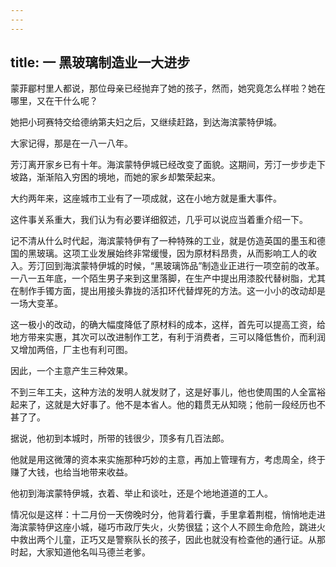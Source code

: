 ```yaml
---
---
---
```

title: 一 黑玻璃制造业一大进步
---





蒙菲郿村里人都说，那位母亲已经抛弃了她的孩子，然而，她究竟怎么样啦？她在哪里，又在干什么呢？

她把小珂赛特交给德纳第夫妇之后，又继续赶路，到达海滨蒙特伊城。

大家记得，那是在一八一八年。

芳汀离开家乡已有十年。海滨蒙特伊城已经改变了面貌。这期间，芳汀一步步走下坡路，渐渐陷入穷困的境地，而她的家乡却繁荣起来。

大约两年来，这座城市工业有了一项成就，这在小地方就是重大事件。

这件事关系重大，我们认为有必要详细叙述，几乎可以说应当着重介绍一下。

记不清从什么时代起，海滨蒙特伊有了一种特殊的工业，就是仿造英国的墨玉和德国的黑玻璃。这项工业发展始终非常缓慢，因为原材料昂贵，从而影响工人的收入。芳汀回到海滨蒙特伊城的时候，“黑玻璃饰品”制造业正进行一项空前的改革。一八一五年底，一个陌生男子来到这里落脚，在生产中提出用漆胶代替树脂，尤其在制作手镯方面，提出用接头靠拢的活扣环代替焊死的方法。这一小小的改动却是一场大变革。

这一极小的改动，的确大幅度降低了原材料的成本，这样，首先可以提高工资，给地方带来实惠，其次可以改进制作工艺，有利于消费者，三可以降低售价，而利润又增加两倍，厂主也有利可图。

因此，一个主意产生三种效果。

不到三年工夫，这种方法的发明人就发财了，这是好事儿，他也使周围的人全富裕起来了，这就是大好事了。他不是本省人。他的籍贯无从知晓；他前一段经历也不甚了了。

据说，他初到本城时，所带的钱很少，顶多有几百法郎。

他就是用这微薄的资本来实施那种巧妙的主意，再加上管理有方，考虑周全，终于赚了大钱，也给当地带来收益。

他初到海滨蒙特伊城，衣着、举止和谈吐，还是个地地道道的工人。

情况似是这样：十二月份一天傍晚时分，他背着行囊，手里拿着荆棍，悄悄地走进海滨蒙特伊这座小城，碰巧市政厅失火，火势很猛；这个人不顾生命危险，跳进火中救出两个儿童，正巧又是警察队长的孩子，因此也就没有检查他的通行证。从那时起，大家知道他名叫马德兰老爹。